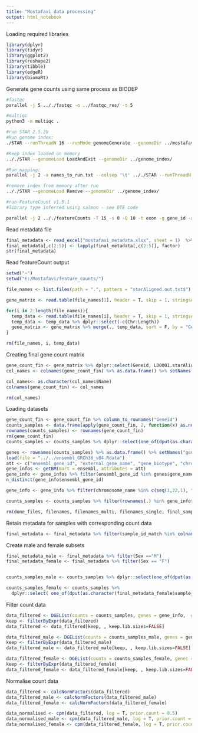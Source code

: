 ```yaml
---
title: "Mostafavi data processing"
output: html_notebook
---
```


Loading required libraries


```r
library(dplyr)
library(tidyr)
library(ggplot2)
library(reshape2)
library(tibble)
library(edgeR)
library(biomaRt)
```

Generate gene counts using same process as BIODEP


```bash
#fastqc
parallel -j 5 .././fastqc -o ../fastqc_res/ -t 5

#multiqc
python3 -m multiqc .
```


```bash
#run STAR 2.5.2b
#Run genome index: 
./STAR --runThreadN 16 --runMode genomeGenerate --genomeDir ../mostafavi/genome_index/ --genomeFastaFiles ../Homo_sapiens.GRCh38.dna.primary_assembly.fa --sjdbGTFfile ../Homo_sapiens.GRCh38.84.gtf --sjdbOverhang 50

#Keep index loaded on memory
.././STAR --genomeLoad LoadAndExit --genomeDir ../genome_index/

#Run mapping:
parallel -j 2 -a names_to_run.txt --colsep '\t' .././STAR --runThreadN 15 --genomeLoad LoadAndKeep --genomeDir ../genome_index/ --readFilesIn {3} --outFileNamePrefix ../star_results/{2}.star --outSAMtype BAM Unsorted --quantMode GeneCounts

#remove index from memory after run
.././STAR --genomeLoad Remove --genomeDir ../genome_index/

```

```bash
#run FeatureCount v1.5.1
#library type inferred using salmon - see DTE code

parallel -j 2 .././featureCounts -T 15 -s 0 -Q 10 -t exon -g gene_id -a ../Homo_sapiens.GRCh38.84.gtf -o ../feature_counts/{1.}.txt {1} ::: *.starAligned.out.bam
```

Read metadata file

```r
final_metadata <- read_excel("mostafavi_metadata.xlsx", sheet = 1)  %>% mutate(Disorder = if_else(case_control_status.y == "case", "MDD", "CNT"))
final_metadata[,c(2:5)] <- lapply(final_metadata[,c(2:5)], factor)
str(final_metadata)
```

Read featureCount output

```r
setwd("~")
setwd("E:/Mostafavi/feature_counts/")

file_names <- list.files(path = ".", pattern = "starAligned.out.txt$")

gene_matrix <- read.table(file_names[1], header = T, skip = 1, stringsAsFactors = F, sep = "\t")

for(i in 2:length(file_names)){
  temp_data <- read.table(file_names[i], header = T, skip = 1, stringsAsFactors = F, sep = "\t")
  temp_data <- temp_data %>% dplyr::select(-c(Chr:Length))
  gene_matrix <- gene_matrix %>% merge(., temp_data, sort = F, by = "Geneid")
}

rm(file_names, i, temp_data)
```

Creating final gene count matrix

```r
gene_count_fin <- gene_matrix %>% dplyr::select(Geneid, LD0001.starAligned.out.bam:LD1366.starAligned.out.bam)
col_names <- colnames(gene_count_fin) %>% as.data.frame() %>% setNames("V1") %>% separate(V1, into = c("Name", NA,NA), sep = "\\.")

col_names<- as.character(col_names$Name)
colnames(gene_count_fin) <- col_names

rm(col_names)
```

Loading datasets

```r
gene_count_fin <- gene_count_fin %>% column_to_rownames("Geneid")
counts_samples <- data.frame(apply(gene_count_fin, 2, function(x) as.numeric(as.character(x))))
rownames(counts_samples) <- rownames(gene_count_fin)
rm(gene_count_fin)
counts_samples <- counts_samples %>% dplyr::select(one_of(dput(as.character(final_metadata$sample_id_match))))
```


```r
genes <- rownames(counts_samples) %>% as.data.frame() %>% setNames("gene_name")
load(file = "../../ensembl_GRCh38_v84.Rdata")
att <- c("ensembl_gene_id", "external_gene_name", "gene_biotype", "chromosome_name")
gene_infos <- getBM(mart = ensembl, attributes = att)
gene_info <- gene_infos %>% filter(ensembl_gene_id %in% genes$gene_name)
n_distinct(gene_info$ensembl_gene_id)

gene_info <- gene_info %>% filter(chromosome_name %in% c(seq(1,22,1), "MT", "X", "Y"))

counts_samples <- counts_samples %>% filter(rownames(.) %in% gene_info$ensembl_gene_id) 

rm(done_files, filenames, filenames_multi, filenames_single, final_samp_list, gene_infos, gene_matrix, genes, names_done, names_to_be_done, to_do_files, att, after, before, cor_dups, cor_salmon)
```

Retain metadata for samples with corresponding count data

```r
final_metadata <- final_metadata %>% filter(sample_id_match %in% colnames(counts_samples))
```

Create male and female subsets

```r
final_metadata_male <- final_metadata %>% filter(Sex =="M")
final_metadata_female <- final_metadata %>% filter(Sex == "F")


counts_samples_male <- counts_samples %>% dplyr::select(one_of(dput(as.character(final_metadata_male$sample_id_match))))

counts_samples_female <- counts_samples %>% 
  dplyr::select( one_of(dput(as.character(final_metadata_female$sample_id_match))))
```

Filter count data

```r
data_filtered <- DGEList(counts = counts_samples, genes = gene_info,  group = final_metadata$Disorder)
keep <- filterByExpr(data_filtered)
data_filtered <- data_filtered[keep, , keep.lib.sizes=FALSE]

data_filtered_male <- DGEList(counts = counts_samples_male, genes = gene_info,  group = final_metadata_male$Disorder)
keep <- filterByExpr(data_filtered_male)
data_filtered_male <- data_filtered_male[keep, , keep.lib.sizes=FALSE]

data_filtered_female <- DGEList(counts = counts_samples_female, genes = gene_info,  group = final_metadata_female$Disorder)
keep <- filterByExpr(data_filtered_female)
data_filtered_female <- data_filtered_female[keep, , keep.lib.sizes=FALSE]
```

Normalise count data

```r
data_filtered <- calcNormFactors(data_filtered)
data_filtered_male <- calcNormFactors(data_filtered_male)
data_filtered_female <- calcNormFactors(data_filtered_female)

data_normalised <- cpm(data_filtered, log = T, prior.count = 0.5)
data_normalised_male <- cpm(data_filtered_male, log = T, prior.count = 0.5)
data_normalised_female <- cpm(data_filtered_female, log = T, prior.count = 0.5)
```

